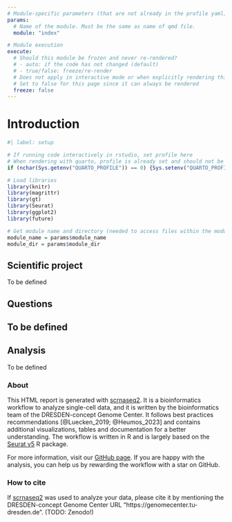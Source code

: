 ```yaml
---
# Module-specific parameters (that are not already in the profile yaml)
params:
  # Name of the module. Must be the same as name of qmd file.
  module: "index"

# Module execution
execute:
  # Should this module be frozen and never re-rendered?
  # - auto: if the code has not changed (default)
  # - true/false: freeze/re-render
  # Does not apply in interactive mode or when explicitly rendering this document via in rstudio
  # Set to false for this page since it can always be rendered
  freeze: false
---
```


# Introduction

```r
#| label: setup

# If running code interactively in rstudio, set profile here
# When rendering with quarto, profile is already set and should not be overwritten
if (nchar(Sys.getenv("QUARTO_PROFILE")) == 0) {Sys.setenv("QUARTO_PROFILE" = "scrnaseq")}

# Load libraries
library(knitr)
library(magrittr)
library(gt)
library(Seurat)
library(ggplot2)
library(future)

# Get module name and directory (needed to access files within the module directory)
module_name = params$module_name
module_dir = params$module_dir
```

## Scientific project

To be defined

## Questions

## To be defined

## Analysis

To be defined

### About

This HTML report is generated with [scrnaseq2](https://github.com/dcgc-bfx/scrnaseq2). It is a bioinformatics workflow to analyze single-cell data, and it is written by the bioinformatics team of the DRESDEN-concept Genome Center. It follows best practices recommendations [@Luecken_2019; @Heumos_2023] and contains additional visualizations, tables and documentation for a better understanding. The workflow is written in R and is largely based on the [Seurat v5](https://satijalab.org/seurat/) R package.

For more information, visit our [GitHub page](https://github.com/dcgc-bfx/scrnaseq2). If you are happy with the analysis, you can help us by rewarding the workflow with a star on GitHub.

### How to cite

If [scrnaseq2](https://github.com/dcgc-bfx/scrnaseq2) was used to analyze your data, please cite it by mentioning the DRESDEN-concept Genome Center URL "https://genomecenter.tu-dresden.de". (TODO: Zenodo!)

